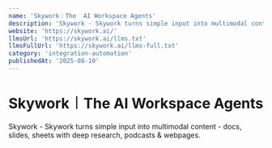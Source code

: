 ```yaml
---
name: 'Skywork︱The  AI Workspace Agents'
description: 'Skywork - Skywork turns simple input into multimodal content - docs, slides, sheets with deep research, podcasts & webpages.'
website: 'https://skywork.ai/'
llmsUrl: 'https://skywork.ai/llms.txt'
llmsFullUrl: 'https://skywork.ai/llms-full.txt'
category: 'integration-automation'
publishedAt: '2025-08-10'
---
```


# Skywork︱The  AI Workspace Agents

Skywork - Skywork turns simple input into multimodal content - docs, slides, sheets with deep research, podcasts & webpages.
